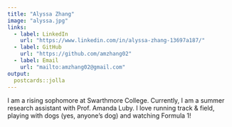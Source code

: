 ```yaml
---
title: "Alyssa Zhang"
image: "alyssa.jpg"
links:
  - label: LinkedIn
    url: "https://www.linkedin.com/in/alyssa-zhang-13697a187/"
  - label: GitHub
    url: "https://github.com/amzhang02"
  - label: Email
    url: "mailto:amzhang02@gmail.com"
output:
  postcards::jolla
---
```

 
I am a rising sophomore at Swarthmore College. Currently, I am a summer research assistant with Prof. Amanda Luby. I love running track & field, playing with dogs (yes, anyone's dog) and watching Formula 1!
